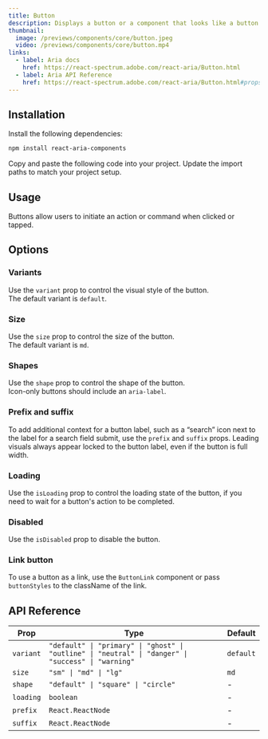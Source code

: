 ```yaml
---
title: Button
description: Displays a button or a component that looks like a button.
thumbnail:
  image: /previews/components/core/button.jpeg
  video: /previews/components/core/button.mp4
links:
  - label: Aria docs
    href: https://react-spectrum.adobe.com/react-aria/Button.html
  - label: Aria API Reference
    href: https://react-spectrum.adobe.com/react-aria/Button.html#props
---
```


<ComponentPreview name="demos/components/core/button/default" />

## Installation

<Steps>
  <Step>Install the following dependencies:</Step>

```bash
npm install react-aria-components
```

  <Step>Copy and paste the following code into your project.</Step>
  <ComponentSource name="components/core/default/button" />
  <Step>Update the import paths to match your project setup.</Step>
</Steps>

## Usage

Buttons allow users to initiate an action or command when clicked or tapped.

## Options

### Variants

Use the `variant` prop to control the visual style of the button.<br/>
The default variant is `default`.

<ComponentPreview name="demos/components/core/button/variants" />

### Size

Use the `size` prop to control the size of the button.<br/>
The default variant is `md`.

<ComponentPreview name="demos/components/core/button/sizes" />

### Shapes

Use the `shape` prop to control the shape of the button.<br/>
Icon-only buttons should include an `aria-label`.

<ComponentPreview name="demos/components/core/button/shapes" />

### Prefix and suffix

To add additional context for a button label, such as a “search” icon next to the label for a search field submit, use the `prefix` and `suffix` props. Leading visuals always appear locked to the button label, even if the button is full width.

<ComponentPreview name="demos/components/core/button/prefix-and-suffix" />

### Loading

Use the `isLoading` prop to control the loading state of the button, if you need to wait for a button's action to be completed.

<ComponentPreview name="demos/components/core/button/loading" />

### Disabled

Use the `isDisabled` prop to disable the button.

<ComponentPreview name="demos/components/core/button/disabled" />

### Link button

To use a button as a link, use the `ButtonLink` component or pass `buttonStyles` to the className of the link.

<ComponentPreview name="demos/components/core/button/link-button" />

## API Reference

| Prop      | Type                                                                                                | Default   |
| --------- | --------------------------------------------------------------------------------------------------- | --------- |
| `variant` | `"default" \| "primary" \| "ghost" \| "outline" \| "neutral" \| "danger" \| "success" \| "warning"` | `default` |
| `size`    | `"sm" \| "md" \| "lg"`                                                                              | `md`      |
| `shape`   | `"default" \| "square" \| "circle"`                                                                 | -         |
| `loading` | `boolean`                                                                                           | -         |
| `prefix`  | `React.ReactNode`                                                                                   | -         |
| `suffix`  | `React.ReactNode`                                                                                   | -         |
